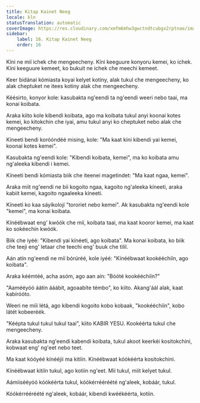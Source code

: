 ```yaml
---
title: Kitap Kainet Neeg
locale: kln
statusTranslation: automatic
coverImage: https://res.cloudinary.com/xmfm6mhw3gwctndtcubgx2rptnae/image/upload/v1740468922/small_cover_tratado_de_psicologia_revolucionaria_a4c0dca4e0.webp
sidebar:
    label: 16. Kitap Kainet Neeg
    order: 16
---
```

Kíni ne míí ichek che mengeecheny. Kíni keeguure konyoru kemei, ko ichek. Kíni keeguure kemeet, ko bukuit ne ichek che meechi kemeet.

Keer bidánai kómiasta koyai kelyet kotiny, alak tukul che mengeecheny, ko alak cheptuket ne itees kotiny alak che mengeecheny.

Kéésirto, konyor kole: kasubakta ng'eendi ta ng'eendi weeri nebo taai, ma konai koibata.

Araka kiito kole kibendi koibata, ago ma koibata tukul anyi koonai kotes kemei, ko kitokchin che iyai, amu tukul anyi ko cheptuket nebo alak che mengeecheny.

Kíneeti bendi koróóndéé mising, kole: "Ma kaat kíni kibendi yai kemei, koonai kotes kemei".

Kasubakta ng'eendi kole: "Kibendi koibata, kemei", ma ko koibata amu ng'aleeka kibendi i kemei.

Kíneeti bendi kómiasta biik che iteenei magetindet: "Ma kaat ngaa, kemei".

Araka miit ng'eendi ne bii kogoito ngaa, kagoito ng'aleeka kíneeti, araka kabiit kemei, kagoito ngaaleeka kíneeti.

Kíneeti ko kaa sáyíkolojí "tororiet nebo kemei". Ak kasubakta ng'eendi kole "kemei", ma konai koibata.

Kínéébwaat eng' kwóók che míí, koibata taai, ma kaat kooror kemei, ma kaat ko sokéechin kwóók.

Biik che iyéé: "Kibendi yai kínéeti, ago koibata". Ma konai koibata, ko biik che teeji eng' letaar che teechi eng' buuk che tilil.

Aán atín ng'eendi ne míí bórúréé, kole iyéé: "Kínéébwaat kookééchíín, ago koibata".

Araka kéémtéé, acha asóm, ago aan aín: "Bóóté kookééchíín?"

"Aamééyóó áátin ááábit, agoaabíte témbo", ko kiito. Akang'áál alak, kaat kabíróóto.

Weeri ne mííi létá, ago kibendi kogoito kobo kobaak, "kookééchíín", kobo látét kobeeréék.

"Kéépta tukul tukul tukul taai", kiito KABIR YESU. Kookéérta tukul che mengeecheny.

Araka kasubakta ng'eendi kabendi koibata, tukul akoot keerkéi kositokchini, kobwaat eng' ng'eet nebo teet.

Ma kaat kóóyéé kínééjii ma kitíín. Kínéébwaat kóókéérta kositokchini.

Kínéébwaat kitíín tukul, ago kotiin ng'eet. Mií tukul, miit kelyet tukul.

Aámiisééyóó kóókéérta tukul, kóókérrééréété ng'aleek, kobáár, tukul.

Kóókérrééréété ng'aleek, kobáár, kibendi kwéékéérta, kotiin.

